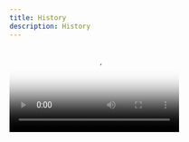```yaml
---
title: History
description: History
---
```



<Video src="/assets/history/01-en.mp4" poster="/assets/history/poster.webp" />

September 19, 1941: The 6th German army entered Kyiv.

<Image src="/assets/history/img_0.webp" alt="TODO" />

September 28, 1941: Leaflets appeared in the city ordering Jews to come to Babyn
Yar.

<Image src="/assets/history/img_1.webp" alt="TODO" />

September 29, 1941: Executions began. Over 100,000 people were killed during the
two-year occupation.

<Image src="/assets/history/img_2.webp" alt="TODO" />

May 1942: Near Babyn Yar, the Nazis established the Syrets concentration camp.
<br /> Over 25,000 people died there during its existence.

1947: Soviet authorities began construction on Shchusseva Street

1950: Construction of Olena Teliha Street began <br /> The Kyiv City Council
decided to use Babyn Yar as a dumping ground for waste from brick factories

1951: The beginning of covering Yar with a liquid pulp.

1953: A children's railway opened in the place of the former Syrets
concentration camp.

1957: Reconstruction of Syrets Park was completed

1959: Construction of the new Syrets micro district began

1960: The City Council rejected calls to stop the eroding of the spurs of Babyn
Yar.

March 13, 1961. The dam burst, and a destructive wave of liquid pulp flooded 30
hectares of the city. 68 residential buildings and 13 administrative buildings
were destroyed. The Kurenivska tragedy claimed the lives of 1,500 Kyiv
residents* <br /> *according to historians' estimates, no documented

1962: The city executive committee decided to destroy the Jewish cemetery

1976: A monument dedicated to the victims of Babyn Yar was erected

1980: The construction of the Babyn Yar Park of Culture and Rest was completed

1983: The Kyiv TV Center and the "Olivets" high-rise were built in the place of
the Jewish cemetery

1991: The Menorah Memorial was installed in memory of the Jews who were executed
in Babyn Yar

2006: The monument to the victims of the Kurenivska tragedy was erected

2007: The Kyiv City Council approved the construction at 25 Olena Teliha Street,
the site of mass shootings during World War II.

2017: A lapidary museum of gravestones from the former Jewish cemetery was
presented

2021: The construction of the UNO City House, “building on the bones”, was
completed.

March 1, 2022. Russia launched a missile attack on where the Jewish cemetery was
located.

Five adults and one child were killed in the explosion

Babyn Yar. A tragedy across the times
